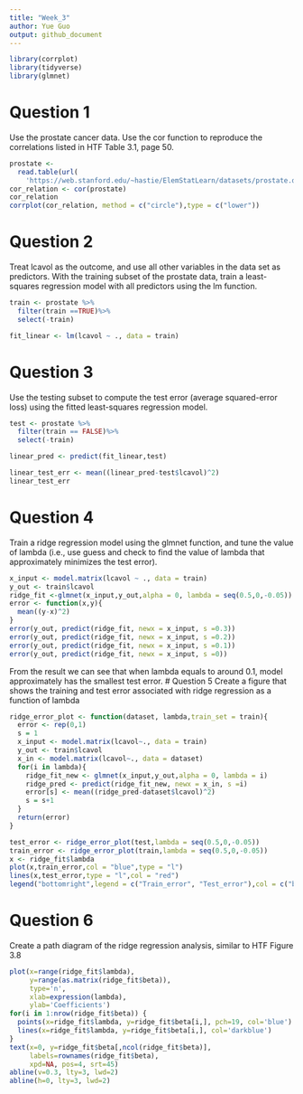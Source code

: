 ```yaml
---
title: "Week_3"
author: Yue Guo
output: github_document
---
```


```r
library(corrplot)
library(tidyverse)
library(glmnet)
```

# Question 1
Use the prostate cancer data.
Use the cor function to reproduce the correlations listed in HTF Table 3.1, page 50.
```r
prostate <- 
  read.table(url(
    'https://web.stanford.edu/~hastie/ElemStatLearn/datasets/prostate.data'))
cor_relation <- cor(prostate)
cor_relation
corrplot(cor_relation, method = c("circle"),type = c("lower"))
```
# Question 2
Treat lcavol as the outcome, and use all other variables in the data set as predictors.
With the training subset of the prostate data, train a least-squares regression model with all predictors using the lm function.
```r
train <- prostate %>%
  filter(train ==TRUE)%>%
  select(-train)

fit_linear <- lm(lcavol ~ ., data = train)
```

# Question 3
Use the testing subset to compute the test error (average squared-error loss) using the fitted least-squares regression model.
```r
test <- prostate %>%
  filter(train == FALSE)%>%
  select(-train)

linear_pred <- predict(fit_linear,test)

linear_test_err <- mean((linear_pred-test$lcavol)^2)
linear_test_err 
```

# Question 4
Train a ridge regression model using the glmnet function, and tune the value of lambda (i.e., use guess and check to find the value of lambda that approximately minimizes the test error).
```r
x_input <- model.matrix(lcavol ~ ., data = train)
y_out <- train$lcavol
ridge_fit <-glmnet(x_input,y_out,alpha = 0, lambda = seq(0.5,0,-0.05))
error <- function(x,y){
  mean((y-x)^2)
}
error(y_out, predict(ridge_fit, newx = x_input, s =0.3))
error(y_out, predict(ridge_fit, newx = x_input, s =0.2))
error(y_out, predict(ridge_fit, newx = x_input, s =0.1))
error(y_out, predict(ridge_fit, newx = x_input, s =0))
```
From the result we can see that when lambda equals to around 0.1, model approximately has the smallest test error.
# Question 5
Create a figure that shows the training and test error associated with ridge regression as a function of lambda
```r
ridge_error_plot <- function(dataset, lambda,train_set = train){
  error <- rep(0,1)
  s = 1
  x_input <- model.matrix(lcavol~., data = train)
  y_out <- train$lcavol
  x_in <- model.matrix(lcavol~., data = dataset)
  for(i in lambda){
    ridge_fit_new <- glmnet(x_input,y_out,alpha = 0, lambda = i)
    ridge_pred <- predict(ridge_fit_new, newx = x_in, s =i)
    error[s] <- mean((ridge_pred-dataset$lcavol)^2)
    s = s+1
  }
  return(error)
}

test_error <- ridge_error_plot(test,lambda = seq(0.5,0,-0.05))
train_error <- ridge_error_plot(train,lambda = seq(0.5,0,-0.05))
x <- ridge_fit$lambda
plot(x,train_error,col = "blue",type = "l")
lines(x,test_error,type = "l",col = "red")
legend("bottomright",legend = c("Train_error", "Test_error"),col = c("blue","red"),lty = 1, lwd = 1)
```

# Question 6
Create a path diagram of the ridge regression analysis, similar to HTF Figure 3.8
```r
plot(x=range(ridge_fit$lambda),
     y=range(as.matrix(ridge_fit$beta)),
     type='n',
     xlab=expression(lambda),
     ylab='Coefficients')
for(i in 1:nrow(ridge_fit$beta)) {
  points(x=ridge_fit$lambda, y=ridge_fit$beta[i,], pch=19, col='blue')
  lines(x=ridge_fit$lambda, y=ridge_fit$beta[i,], col='darkblue')
}
text(x=0, y=ridge_fit$beta[,ncol(ridge_fit$beta)], 
     labels=rownames(ridge_fit$beta),
     xpd=NA, pos=4, srt=45)
abline(v=0.3, lty=3, lwd=2)
abline(h=0, lty=3, lwd=2)
```

